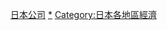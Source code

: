 {{日本行政區劃分類導航|公司}}

[[Category:日本公司|]]
[[Category:日本各都道府縣組織|*]]
[[Category:日本各地區經濟|Category:日本各地區經濟]]